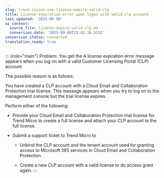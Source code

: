 ```yaml
---
slug: trend-vision-one-license-expire-valid-clp
title: License expiration error upon logon with valid clp account
last_updated: '2025-09-08'
ai_context:
  source_file: license-expire-valid-clp.md
  conversion_date: '2025-09-08T23:42:16.515Z'
conversion_status: converted
translation_ready: true
---
```


::: {role="main"}
Problem: You get the A license expiration error message appears when you log on with a valid Customer Licensing Portal (CLP) account.

The possible reason is as follows:

You have created a CLP account with a Cloud Email and Collaboration Protection trial license. This message appears when you try to log on to the management console but the trial license expires.

Perform either of the following:

- Provide your Cloud Email and Collaboration Protection trial license for Trend Micro to create a full license and attach your CLP account to the full license.

- Submit a support ticket to Trend Micro to

  - Unbind the CLP account and the tenant account used for granting access to Microsoft 365 services in Cloud Email and Collaboration Protection.

  - Create a new CLP account with a valid license to do access grant again.
:::
